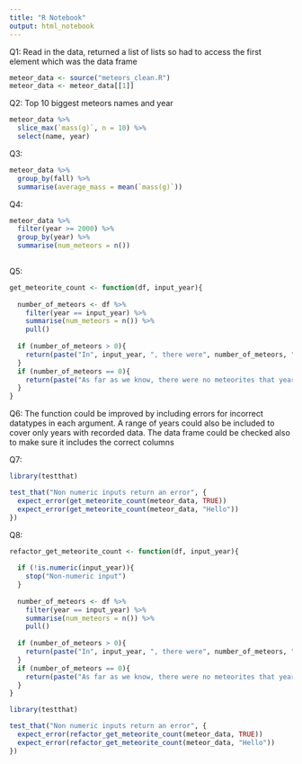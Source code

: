 ```yaml
---
title: "R Notebook"
output: html_notebook
---
```


Q1: Read in the data, returned a list of lists so had to access the first 
element which was the data frame

```r
meteor_data <- source("meteors_clean.R")
meteor_data <- meteor_data[[1]]


```


Q2: Top 10 biggest meteors names and year
```r
meteor_data %>% 
  slice_max(`mass(g)`, n = 10) %>% 
  select(name, year)
```

Q3:

```r
meteor_data %>% 
  group_by(fall) %>% 
  summarise(average_mass = mean(`mass(g)`))
```

Q4:

```r
meteor_data %>% 
  filter(year >= 2000) %>% 
  group_by(year) %>% 
  summarise(num_meteors = n())
  
```

Q5:

```r
get_meteorite_count <- function(df, input_year){
  
  number_of_meteors <- df %>% 
    filter(year == input_year) %>% 
    summarise(num_meteors = n()) %>% 
    pull()
  
  if (number_of_meteors > 0){
    return(paste("In", input_year, ", there were", number_of_meteors, "meteorites."))
  }
  if (number_of_meteors == 0){
    return(paste("As far as we know, there were no meteorites that year"))
  }
}


```

Q6: The function could be improved by including errors for incorrect datatypes in each argument. A range of years could also be included to cover only years with recorded data. The data frame could be checked also to make sure it includes the correct columns

Q7:

```r
library(testthat)

test_that("Non numeric inputs return an error", {
  expect_error(get_meteorite_count(meteor_data, TRUE))
  expect_error(get_meteorite_count(meteor_data, "Hello"))
})
```
Q8:

```r
refactor_get_meteorite_count <- function(df, input_year){
  
  if (!is.numeric(input_year)){
    stop("Non-numeric input")
  }
  
  number_of_meteors <- df %>% 
    filter(year == input_year) %>% 
    summarise(num_meteors = n()) %>% 
    pull()
  
  if (number_of_meteors > 0){
    return(paste("In", input_year, ", there were", number_of_meteors, "meteorites."))
  }
  if (number_of_meteors == 0){
    return(paste("As far as we know, there were no meteorites that year"))
  }
}
```


```r
library(testthat)

test_that("Non numeric inputs return an error", {
  expect_error(refactor_get_meteorite_count(meteor_data, TRUE))
  expect_error(refactor_get_meteorite_count(meteor_data, "Hello"))
})
```

